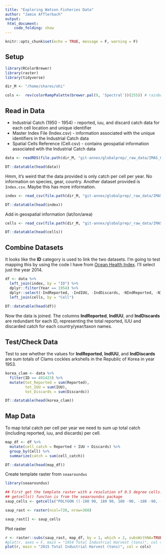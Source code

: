 ```yaml
---
title: "Exploring Watson Fisheries Data"
author: "Jamie Afflerbach"
output:
 html_document:
    code_folding: show
---
```


```r
knitr::opts_chunk$set(echo = TRUE, message = F, warning = F)
```

## Setup
```r
library(RColorBrewer)
library(raster)
library(tidyverse)

dir_M <- "/home/shares/ohi"

cols <-  rev(colorRampPalette(brewer.pal(9, 'Spectral'))(255)) # rainbow color scheme
```

## Read in Data

* Industrial Catch (1950 - 1954) - reported, iuu, and discard catch data for each cell location and unique identifier
* Master Index File (Index.csv) - information associated with the unique identifiers in the Industrial Catch data
* Spatial Cells Reference (Cell.csv) - contains geospatial information associated wtih the Industrial Catch data

```r
data <- readRDS(file.path(dir_M, "git-annex/globalprep/_raw_data/IMAS_GlobalFisheriesLandings/d2018/CatchInd_1950_1954.rds"))

DT::datatable(head(data))
```

Hmm, it's weird that the data provided is only catch per cell per year. No information on species, gear, country. Another dataset provided is `Index.csv`. Maybe this has more information.

```r
index <- read_csv(file.path(dir_M, "git-annex/globalprep/_raw_data/IMAS_GlobalFisheriesLandings/d2018/Index.csv"))

DT::datatable(head(index))
```

Add in geospatial information (lat/lon/area)

```r
cells <- read_csv(file.path(dir_M, "git-annex/globalprep/_raw_data/IMAS_GlobalFisheriesLandings/d2018/Cells.csv"))

DT::datatable(head(cells))
```


## Combine Datasets

It looks like the **ID** category is used to link the two datasets. I'm going to test mapping this by using the code I have from [Ocean Health Index](https://mazu.nceas.ucsb.edu/rstudio/files/github/ohiprep_v2018/globalprep/prs_fish/v2017/fishing_pressure_layers.html). I'll select just the year 2014.

```r
df <- data %>%
  left_join(index, by = "ID") %>%
  dplyr::filter(Year == 1954) %>%
  dplyr::select(-IndReported, -IndIUU, -IndDiscards, -NIndReported, -NIndIUU, -NIndDiscards) %>% 
  left_join(cells, by = "Cell")
  
DT::datatable(head(df))
```

Now the data is joined. The columns **IndReported**, **IndIUU**, and **IndDiscards** are redundant for each ID, representing the total reported, IUU and discarded catch for each country/year/taxon names.


## Test/Check Data

Test to see whether the values for **IndReported**, **IndIUU**, and **IndDiscards** are sum totals of Clams cockles arkshells in the Republic of Korea in year 1953.
```r
korea_clam <- data %>% 
  filter(ID == 491423) %>% 
  mutate(tot_Reported = sum(Reported),
         tot_IUU = sum(IUU),
         tot_Discards = sum(Discards))

DT::datatable(head(korea_clam))
```

## Map Data

To map total catch per cell per year we need to sum up total catch (including reported, iuu, and discards) per cell.

```r
map_df <- df %>%
  mutate(cell_catch = Reported + IUU + Discards) %>%
  group_by(Cell) %>%
  summarize(catch = sum(cell_catch))

DT::datatable(head(map_df))
```

Create template raster from `seaaroundus`
```r
library(seaaroundus)

## First get the template raster with a resolution of 0.5 degree cells.
## getcells() functon is from the seaaroundus package
saup_cells <- getcells("POLYGON ((-180 90, 180 90, 180 -90, -180 -90, -180 90))")

saup_rast <- raster(ncol=720, nrow=360)

saup_rast[] <- saup_cells
```

Plot raster
```r
r <- raster::subs(saup_rast, map_df, by = 1, which = 2, subsWithNA=TRUE) 
#plot(r, axes = F, main = "1954 Total Industrial Harvest (tons)", col = cols)
plot(r, main = "2015 Total Industrial Harvest (tons)", col = cols)
```

